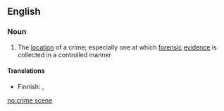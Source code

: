 ==English==

===Noun===
{{wikipedia}}
{{en-noun|sg=[[crime]] [[scene]]}}

# The [[location]] of a crime; especially one at which [[forensic]] [[evidence]] is collected in a controlled manner

====Translations====
{{top}}
*Finnish: {{t|fi|rikospaikka}}, {{t|fi|tekopaikka}}
{{bottom}}

[[no:crime scene]]